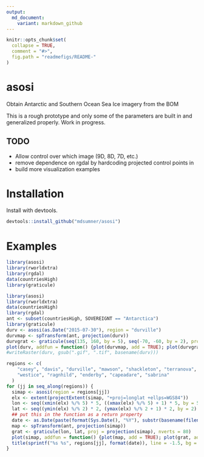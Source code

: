```yaml
---
output:
  md_document:
    variant: markdown_github
---
```


<!-- README.md is generated from README.Rmd. Please edit that file -->

```r
knitr::opts_chunk$set(
  collapse = TRUE,
  comment = "#>",
  fig.path = "readmefigs/README-"
)
```


# asosi 

Obtain Antarctic and Southern Ocean Sea Ice imagery from the BOM

This is a rough prototype and only some of the parameters are built in and generalized properly. Work in progress. 


## TODO

* Allow control over which image (9D, 8D, 7D, etc.)
* remove dependence on rgdal by hardcoding projected control points in
* build more visualization examples 


# Installation

Install with devtools. 

```R
devtools::install_github("mdsumner/asosi")
```

# Examples

```r
library(asosi)
library(rworldxtra)
library(rgdal)
data(countriesHigh)
library(graticule)
```

```r
library(asosi)
library(rworldxtra)
data(countriesHigh)
library(rgdal)
ant <- subset(countriesHigh, SOVEREIGNT == "Antarctica")
library(graticule)
durv <- asosi(as.Date("2015-07-30"), region = "durville")
durvmap <- spTransform(ant, projection(durv))
durvgrat <- graticule(seq(135, 160, by = 5), seq(-70, -60, by = 2), proj = projection(durv))
plot(durv, addfun = function() {plot(durvmap, add = TRUE); plot(durvgrat, add = TRUE)}, maxpixels = ncell(durv))
#writeRaster(durv, gsub(".gif", ".tif", basename(durv)))

regions <- c(
    "casey", "davis", "durville", "mawson", "shackleton", "terranova",
    "westice", "ragnhild", "enderby", "capeadare", "sabrina"
  )
for (jj in seq_along(regions)) {
  simap <- asosi(region = regions[jj])
  elx <- extent(projectExtent(simap, "+proj=longlat +ellps=WGS84"))
  lon <- seq((xmin(elx) %/% 5) * 5, ((xmax(elx) %/% 5) + 1) * 5, by = 5)
  lat <- seq((ymin(elx) %/% 2) * 2, (ymax(elx) %/% 2 + 1) * 2, by = 2)
  ## put this in the function as a return property
  date <- as.Date(paste(format(Sys.Date(), "%Y"), substr(basename(filename(simap)), 10, 13)), "%Y %m%d")
  map <- spTransform(ant, projection(simap))
  grat <- graticule(lon, lat, proj = projection(simap), nverts = 80)
  plot(simap, addfun = function() {plot(map, add = TRUE); plot(grat, add = TRUE)}, maxpixels = ncell(simap))
  title(sprintf("%s %s", regions[jj], format(date)), line = -1.5, bg = "grey")
}
```
